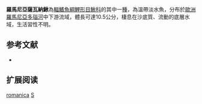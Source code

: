 {{Speciesbox 
| taxon = Sabanejewia romanica
| status = NT
| status_system = IUCN3.1
| authority =  [[Băcescu|Băcescu]], 1943
| synonyms = *''Cobitis caspia romanica, Băcescu, 1943''
*''Cobitis romanica, Băcescu, 1943''
}}
'''羅馬尼亞薩瓦納鰍'''為[[輻鰭魚綱|輻鰭魚綱]][[鯉形目|鯉形目]][[鰍科|鰍科]]的其中一[[種|種]]，為溫帶淡水魚，分布於[[歐洲|歐洲]][[羅馬尼亞|羅馬尼亞]][[多瑙河|多瑙河]]中下游流域，體長可達10.5公分，棲息在沙底質、流動的底層水域，生活習性不明。

== 参考文献 ==
{{refbegin}}
*{{FishBase_species|genus=Sabanejewia|species=romanica|year=2014|month=2}}
{{refend}}

== 扩展阅读 ==
{{refbegin}}
{{wikispecies-inline|Sabanejewia romanica |羅馬尼亞薩瓦納鰍}}
{{refend}}
{{Taxonbar|from=Q304365}}

[[Category:薩瓦納鰍屬|romanica]]
[[Category:1943年描述的鱼类|S]]